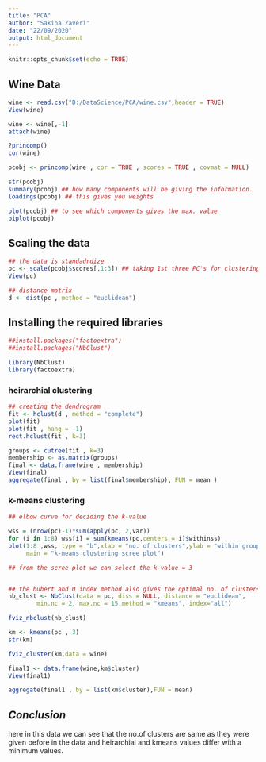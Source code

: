 ---
title: "PCA"
author: "Sakina Zaveri"
date: "22/09/2020"
output: html_document
---

```{r setup, include=FALSE}
knitr::opts_chunk$set(echo = TRUE)
```

## **Wine Data**

```{r echo=TRUE ,fig.keep='all'}

wine <- read.csv("D:/DataScience/PCA/wine.csv",header = TRUE)
View(wine)

wine <- wine[,-1]
attach(wine)

?princomp()
cor(wine)

pcobj <- princomp(wine , cor = TRUE , scores = TRUE , covmat = NULL) 

str(pcobj)
summary(pcobj) ## how many components will be giving the information.
loadings(pcobj) ## this gives you weights

plot(pcobj) ## to see which components gives the max. value
biplot(pcobj)


```

## **Scaling the data**
```{r echo=TRUE , fig.keep='all'}
## the data is standadrdize
pc <- scale(pcobj$scores[,1:3]) ## taking 1st three PC's for clustering analysis.
View(pc)

## distance matrix
d <- dist(pc , method = "euclidean")

```



## **Installing the required libraries**
```{r echo=TRUE}
##install.packages("factoextra")
##install.packages("NbClust")

library(NbClust)
library(factoextra)

```


### **heirarchial clustering**
```{r echo=TRUE , fig.keep='all'}

## creating the dendrogram
fit <- hclust(d , method = "complete")
plot(fit)
plot(fit , hang = -1)
rect.hclust(fit , k=3)

groups <- cutree(fit , k=3)
membership <- as.matrix(groups)
final <- data.frame(wine , membership)
View(final)
aggregate(final , by = list(final$membership), FUN = mean )

```

### **k-means clustering**

```{r echo= TRUE,fig.keep='all'}
## elbow curve for deciding the k-value

wss = (nrow(pc)-1)*sum(apply(pc, 2,var))
for (i in 1:8) wss[i] = sum(kmeans(pc,centers = i)$withinss)
plot(1:8 ,wss, type = "b",xlab = "no. of clusters",ylab = "within group sums of squares",
     main = "k-means clustering scree plot")

## from the scree-plot we can select the k-value = 3


## the hubert and D index method also gives the optimal no. of clusters is k = 3
nb_clust <- NbClust(data = pc, diss = NULL, distance = "euclidean",
        min.nc = 2, max.nc = 15,method = "kmeans", index="all")

fviz_nbclust(nb_clust)

km <- kmeans(pc , 3)
str(km)

fviz_cluster(km,data = wine)

final1 <- data.frame(wine,km$cluster)
View(final1)

aggregate(final1 , by = list(km$cluster),FUN = mean)

```

## *Conclusion*
here in this data we can see that the no.of clusters are same as they were given before in the data and heirarchial and kmeans values differ with a minimum values.